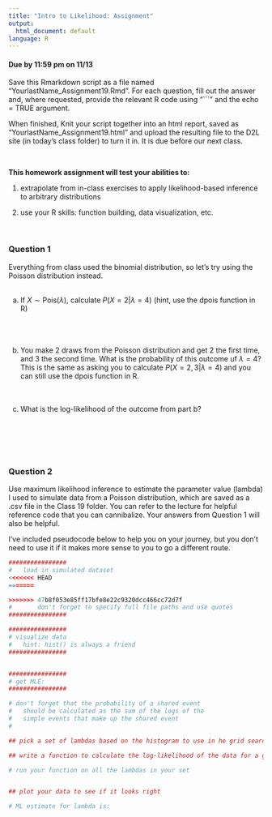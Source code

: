 ```yaml
---
title: "Intro to Likelihood: Assignment"
output:
  html_document: default
language: R
---
```


<!-- To render the assignment in Rmarkdown, enter the command below in the R console -->
<!-- rmarkdown::render("Class_19_Assignment.Rmd") -->

#### Due by 11:59 pm on 11/13

Save this Rmarkdown script as a file named “YourlastName_Assignment19.Rmd”. 
For each question, fill out the answer and, where requested, 
provide the relevant R code using "```" and the echo = TRUE argument.

When finished, Knit your script together into an html report, 
saved as “YourlastName_Assignment19.html” and upload the 
resulting file to the D2L site (in today’s class folder) to turn it in. 
It is due before our next class.

\

**This homework assignment will test your abilities to:**

1. extrapolate from in-class exercises to apply likelihood-based inference to arbitrary distributions

3. use your R skills: function building, data visualization, etc.

\

### Question 1

Everything from class used the binomial distribution, so let's try using the Poisson distribution instead.
\
\

a) If $X \sim \text{Pois}(\lambda)$, calculate $P(X=2 | \lambda=4)$ (hint, use the dpois function in R)
\
\
\
\
b) You make 2 draws from the Poisson distribution and get 2 the first time, and 3 the second time. What is the probability of this outcome uf $\lambda = 4$?
This is the same as asking you to calculate $P(X={2,3}| \lambda=4)$ and you can still use the dpois function in R.
\
\
\

c) What is the log-likelihood of the outcome from part b?

\
\
\
\

### Question 2

Use maximum likelihood inference to estimate 
the parameter value (lambda) I used to simulate data from a Poisson distribution, 
which are saved as a .csv file in the Class 19 folder.
You can refer to the lecture for helpful reference 
code that you can cannibalize.
Your answers from Question 1 will also be helpful.

I've included pseudocode below to help you on your journey, but you don't need to use it if it makes more sense to you to go a different route.

```r
################
#	load in simulated dataset 
<<<<<<< HEAD
=======

>>>>>>> 47b8f053e85ff17bfe8e22c9320dcc466cc72d7f
#		don't forget to specify full file paths and use quotes
################

################
# visualize data
#	hint: hist() is always a friend
################


################
# get MLE:
################

# don't forget that the probability of a shared event 
#	should be calculated as the sum of the logs of the 
#	simple events that make up the shared event
#

## pick a set of lambdas based on the histogram to use in he grid search

## write a function to calculate the log-likelihood of the data for a given lambda

# run your function on all the lambdas in your set


## plot your data to see if it looks right

# ML estimate for lambda is:


```